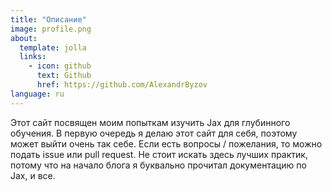 ```yaml
---
title: "Описание"
image: profile.png
about:
  template: jolla
  links:
    - icon: github
      text: Github
      href: https://github.com/AlexandrByzov
language: ru
---
```


Этот сайт посвящен моим попыткам изучить Jax для глубинного обучения. В первую очередь я делаю этот сайт для себя, поэтому может выйти очень так себе. Если есть вопросы / пожелания, то можно подать issue или pull request. Не стоит искать здесь лучших практик, потому что на начало блога я буквально прочитал документацию по Jax, и все.